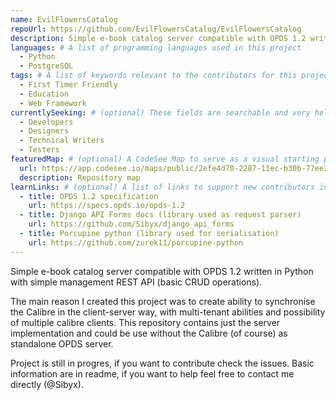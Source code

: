 ```yaml
---
name: EvilFlowersCatalog
repoUrl: https://github.com/EvilFlowersCatalog/EvilFlowersCatalog
description: Simple e-book catalog server compatible with OPDS 1.2 written in Python with simple management REST API (basic CRUD operations).
languages: # A list of programming languages used in this project
  - Python
  - PostgreSQL
tags: # A list of keywords relevant to the contributors for this project
  - First Timer Friendly
  - Education
  - Web Framework
currentlySeeking: # (optional) These fields are searchable and very helpful for contributors to match well with your project
  - Developers
  - Designers
  - Technical Writers
  - Testers
featuredMap: # (optional) A CodeSee Map to serve as a visual starting point for contributors
  url: https://app.codesee.io/maps/public/2efe4d70-2287-11ec-b30b-77ee297ccc10
  description: Repository map
learnLinks: # (optional) A list of links to support new contributors in learning about your project and tech stack and culture / community
  - title: OPDS 1.2 specification
    url: https://specs.opds.io/opds-1.2
  - title: Django API Forms docs (library used as request parser)
    url: https://github.com/Sibyx/django_api_forms
  - title: Porcupine python (library used for serialisation)
    url: https://github.com/zurek11/porcupine-python
---
```


<!-- Divide your content into sections using our handy shortcodes. Each section is optional -->

<Overview>

Simple e-book catalog server compatible with OPDS 1.2 written in Python with simple management REST API
(basic CRUD operations).

The main reason I created this project was to create ability to synchronise the Calibre in the client-server way, with
multi-tenant abilities and possibility of multiple calibre clients. This repository contains just the server
implementation and could be use without the Calibre (of course) as standalone OPDS server.

</Overview>

<Contributing>

Project is still in progres, if you want to contribute check the issues. Basic information are in readme, if you want
to help feel free to contact me directly (@Sibyx).

</Contributing>

